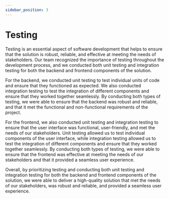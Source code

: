 ```yaml
---
sidebar_position: 3
---
```


# Testing

Testing is an essential aspect of software development that helps to ensure that the solution is robust, reliable, and effective at meeting the needs of stakeholders. Our team recognized the importance of testing throughout the development process, and we conducted both unit testing and integration testing for both the backend and frontend components of the solution.

For the backend, we conducted unit testing to test individual units of code and ensure that they functioned as expected. We also conducted integration testing to test the integration of different components and ensure that they worked together seamlessly. By conducting both types of testing, we were able to ensure that the backend was robust and reliable, and that it met the functional and non-functional requirements of the project.

For the frontend, we also conducted unit testing and integration testing to ensure that the user interface was functional, user-friendly, and met the needs of our stakeholders. Unit testing allowed us to test individual components of the user interface, while integration testing allowed us to test the integration of different components and ensure that they worked together seamlessly. By conducting both types of testing, we were able to ensure that the frontend was effective at meeting the needs of our stakeholders and that it provided a seamless user experience.

Overall, by prioritizing testing and conducting both unit testing and integration testing for both the backend and frontend components of the solution, we were able to deliver a high-quality solution that met the needs of our stakeholders, was robust and reliable, and provided a seamless user experience.
